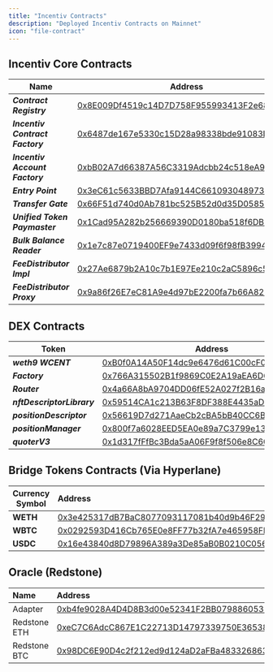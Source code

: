 ```yaml
---
title: "Incentiv Contracts"
description: "Deployed Incentiv Contracts on Mainnet"
icon: "file-contract"
---
```


## Incentiv Core Contracts

| **Name**                        | **Address**                                                                                                                   |
| ------------------------------- | ----------------------------------------------------------------------------------------------------------------------------- |
| **_Contract Registry_**         | [0x8E009Df4519c14D7D758F955993413F2e68CAB3E](https://explorer.incentiv.io/address/0x8E009Df4519c14D7D758F955993413F2e68CAB3E) |
| **_Incentiv Contract Factory_** | [0x6487de167e5330c15D28a98338bde91083D2897e](https://explorer.incentiv.io/address/0x6487de167e5330c15D28a98338bde91083D2897e) |
| **_Incentiv Account Factory_**  | [0xbB02A7d66387A56C3319Adcbb24c518eA95bB83d](https://explorer.incentiv.io/address/0xbB02A7d66387A56C3319Adcbb24c518eA95bB83d) |
| **_Entry Point_**               | [0x3eC61c5633BBD7Afa9144C6610930489736a72d4](https://explorer.incentiv.io/address/0x3eC61c5633BBD7Afa9144C6610930489736a72d4) |
| **_Transfer Gate_**             | [0x66F51d740d0Ab781bc525B52d0d35D0585086Aa1](https://explorer.incentiv.io/address/0x66F51d740d0Ab781bc525B52d0d35D0585086Aa1) |
| **_Unified Token Paymaster_**   | [0x1Cad95A282b256669390D0180ba518f6DBbef040](https://explorer.incentiv.io/address/0x1Cad95A282b256669390D0180ba518f6DBbef040) |
| **_Bulk Balance Reader_**       | [0x1e7c87e0719400EF9e7433d09f6f98fB3994993f](https://explorer.incentiv.io/address/0x1e7c87e0719400EF9e7433d09f6f98fB3994993f) |
| **_FeeDistributor Impl_**       | [0x27Ae6879b2A10c7b1E97Ee210c2aC5896c5Aee4d](https://explorer.incentiv.io/address/0x27Ae6879b2A10c7b1E97Ee210c2aC5896c5Aee4d) |
| **_FeeDistributor Proxy_**      | [0x9a86f26E7eC81A9e4d97bE2200fa7b66A82046B2](https://explorer.incentiv.io/address/0x9a86f26E7eC81A9e4d97bE2200fa7b66A82046B2) |

## DEX Contracts

| Token                      | Address                                                                                                                       |
| -------------------------- | ----------------------------------------------------------------------------------------------------------------------------- |
| **_weth9 WCENT_**          | [<u>0xB0f0A14A50F14dc9e6476d61C00cF0375Dd4EB04</u>](https://explorer.incentiv.io/0xB0f0A14A50F14dc9e6476d61C00cF0375Dd4EB04)  |
| **_Factory_**              | [0x766A315502B1f9869C0E2A19aEA6D6f55b0ad108](https://explorer.incentiv.io/address/0x766A315502B1f9869C0E2A19aEA6D6f55b0ad108) |
| **_Router_**               | [0x4a66A8bA9704DD06fE52A027f2B16a3F5D11B048](https://explorer.incentiv.io/address/0x4a66A8bA9704DD06fE52A027f2B16a3F5D11B048) |
| **_nftDescriptorLibrary_** | [0x59514CA1c213B63F8DF388E4435aD12E92c2C34f](https://explorer.incentiv.io/address/0x59514CA1c213B63F8DF388E4435aD12E92c2C34f) |
| **_positionDescriptor_**   | [0x56619D7d271AaeCb2cBA5bB40CC6B2149544127f](https://explorer.incentiv.io/address/0x56619D7d271AaeCb2cBA5bB40CC6B2149544127f) |
| **_positionManager_**      | [0x800f7a6028EED5EA0e89a7C3799e13B5DE4f1D28](https://explorer.incentiv.io/address/0x800f7a6028EED5EA0e89a7C3799e13B5DE4f1D28) |
| **_quoterV3_**             | [0x1d317fFfBc3Bda5aA06F9f8f506e8C6082dC415A](https://explorer.incentiv.io/address/0x1d317fFfBc3Bda5aA06F9f8f506e8C6082dC415A) |

## Bridge Tokens Contracts (Via Hyperlane)

| Currency Symbol | **Address**                                                                                                                 | YAML                                                                                                                    |
| --------------- | :-------------------------------------------------------------------------------------------------------------------------- | ----------------------------------------------------------------------------------------------------------------------- |
| **WETH**        | [0x3e425317dB7BaC8077093117081b40d9b46F29cb](https://explorer.incentiv.io/token/0x3e425317dB7BaC8077093117081b40d9b46F29cb) | [YAML](https://github.com/hyperlane-xyz/hyperlane-registry/blob/main/deployments/warp_routes/WETH/incentiv-config.yaml) |
| **WBTC**        | [0x0292593D416Cb765E0e8FF77b32fA7e465958FEE](https://explorer.incentiv.io/token/0x0292593D416Cb765E0e8FF77b32fA7e465958FEE) | [YAML](https://github.com/hyperlane-xyz/hyperlane-registry/blob/main/deployments/warp_routes/WBTC/incentiv-config.yaml) |
| **USDC**        | [0x16e43840d8D79896A389a3De85aB0B0210C05685](https://explorer.incentiv.io/token/0x16e43840d8D79896A389a3De85aB0B0210C05685) | [YAML](https://github.com/hyperlane-xyz/hyperlane-registry/blob/main/deployments/warp_routes/USDC/incentiv-config.yaml) |

## Oracle (Redstone)

| **Name**     | **Address**                                                                                                                   |
| :----------- | :---------------------------------------------------------------------------------------------------------------------------- |
| Adapter      | [0xb4fe9028A4D4D8B3d00e52341F2BB0798860532C](https://explorer.incentiv.io/address/0xb4fe9028A4D4D8B3d00e52341F2BB0798860532C) |
| Redstone ETH | [0xeC7C6AdcC867E1C22713D14797339750E36538E4](https://explorer.incentiv.io/address/0xeC7C6AdcC867E1C22713D14797339750E36538E4) |
| Redstone BTC | [0x98DC6E90D4c2f212ed9d124aD2aFBa4833268633](https://explorer.incentiv.io/address/0x98DC6E90D4c2f212ed9d124aD2aFBa4833268633) |